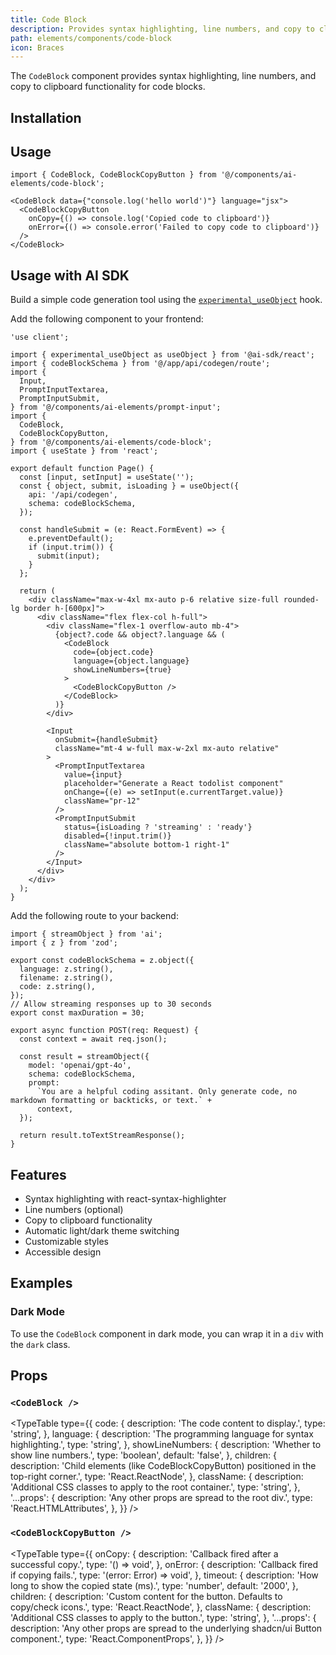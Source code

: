 ```yaml
---
title: Code Block
description: Provides syntax highlighting, line numbers, and copy to clipboard functionality for code blocks.
path: elements/components/code-block
icon: Braces
---
```


The `CodeBlock` component provides syntax highlighting, line numbers, and copy to clipboard functionality for code blocks.

<Preview path="code-block" />

## Installation

<ElementsInstaller path="code-block" />

## Usage

```tsx
import { CodeBlock, CodeBlockCopyButton } from '@/components/ai-elements/code-block';
```

```tsx
<CodeBlock data={"console.log('hello world')"} language="jsx">
  <CodeBlockCopyButton
    onCopy={() => console.log('Copied code to clipboard')}
    onError={() => console.error('Failed to copy code to clipboard')}
  />
</CodeBlock>
```

## Usage with AI SDK

Build a simple code generation tool using the [`experimental_useObject`](https://ai-sdk.dev/docs/reference/ai-sdk-ui/use-object) hook.

Add the following component to your frontend:

```tsx filename="app/page.tsx"
'use client';

import { experimental_useObject as useObject } from '@ai-sdk/react';
import { codeBlockSchema } from '@/app/api/codegen/route';
import {
  Input,
  PromptInputTextarea,
  PromptInputSubmit,
} from '@/components/ai-elements/prompt-input';
import {
  CodeBlock,
  CodeBlockCopyButton,
} from '@/components/ai-elements/code-block';
import { useState } from 'react';

export default function Page() {
  const [input, setInput] = useState('');
  const { object, submit, isLoading } = useObject({
    api: '/api/codegen',
    schema: codeBlockSchema,
  });

  const handleSubmit = (e: React.FormEvent) => {
    e.preventDefault();
    if (input.trim()) {
      submit(input);
    }
  };

  return (
    <div className="max-w-4xl mx-auto p-6 relative size-full rounded-lg border h-[600px]">
      <div className="flex flex-col h-full">
        <div className="flex-1 overflow-auto mb-4">
          {object?.code && object?.language && (
            <CodeBlock
              code={object.code}
              language={object.language}
              showLineNumbers={true}
            >
              <CodeBlockCopyButton />
            </CodeBlock>
          )}
        </div>

        <Input
          onSubmit={handleSubmit}
          className="mt-4 w-full max-w-2xl mx-auto relative"
        >
          <PromptInputTextarea
            value={input}
            placeholder="Generate a React todolist component"
            onChange={(e) => setInput(e.currentTarget.value)}
            className="pr-12"
          />
          <PromptInputSubmit
            status={isLoading ? 'streaming' : 'ready'}
            disabled={!input.trim()}
            className="absolute bottom-1 right-1"
          />
        </Input>
      </div>
    </div>
  );
}
```

Add the following route to your backend:

```tsx filename="api/codegen/route.ts"
import { streamObject } from 'ai';
import { z } from 'zod';

export const codeBlockSchema = z.object({
  language: z.string(),
  filename: z.string(),
  code: z.string(),
});
// Allow streaming responses up to 30 seconds
export const maxDuration = 30;

export async function POST(req: Request) {
  const context = await req.json();

  const result = streamObject({
    model: 'openai/gpt-4o',
    schema: codeBlockSchema,
    prompt:
      `You are a helpful coding assitant. Only generate code, no markdown formatting or backticks, or text.` +
      context,
  });

  return result.toTextStreamResponse();
}
```

## Features

- Syntax highlighting with react-syntax-highlighter
- Line numbers (optional)
- Copy to clipboard functionality
- Automatic light/dark theme switching
- Customizable styles
- Accessible design

## Examples

### Dark Mode

To use the `CodeBlock` component in dark mode, you can wrap it in a `div` with the `dark` class.

<Preview path="code-block-dark" />

## Props

### `<CodeBlock />`

<TypeTable
  type={{
    code: {
      description: 'The code content to display.',
      type: 'string',
    },
    language: {
      description: 'The programming language for syntax highlighting.',
      type: 'string',
    },
    showLineNumbers: {
      description: 'Whether to show line numbers.',
      type: 'boolean',
      default: 'false',
    },
    children: {
      description: 'Child elements (like CodeBlockCopyButton) positioned in the top-right corner.',
      type: 'React.ReactNode',
    },
    className: {
      description: 'Additional CSS classes to apply to the root container.',
      type: 'string',
    },
    '...props': {
      description: 'Any other props are spread to the root div.',
      type: 'React.HTMLAttributes<HTMLDivElement>',
    },
  }}
/>

### `<CodeBlockCopyButton />`

<TypeTable
  type={{
    onCopy: {
      description: 'Callback fired after a successful copy.',
      type: '() => void',
    },
    onError: {
      description: 'Callback fired if copying fails.',
      type: '(error: Error) => void',
    },
    timeout: {
      description: 'How long to show the copied state (ms).',
      type: 'number',
      default: '2000',
    },
    children: {
      description: 'Custom content for the button. Defaults to copy/check icons.',
      type: 'React.ReactNode',
    },
    className: {
      description: 'Additional CSS classes to apply to the button.',
      type: 'string',
    },
    '...props': {
      description: 'Any other props are spread to the underlying shadcn/ui Button component.',
      type: 'React.ComponentProps<typeof Button>',
    },
  }}
/>
